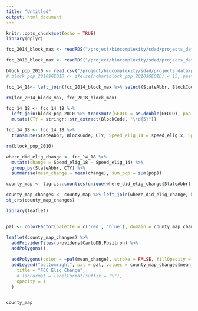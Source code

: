 ```yaml
---
title: "Untitled"
output: html_document
---
```


```r
knitr::opts_chunk$set(echo = TRUE)
library(dplyr)
```



```r
fcc_2014_block_max <- readRDS("/project/biocomplexity/sdad/projects_data/project_data/usda/rural_broadband/fcc_availability/fcc_2014_block_maxspdelig_threshold_total3.RDS")

fcc_2018_block_max <- readRDS("/project/biocomplexity/sdad/projects_data/project_data/usda/rural_broadband/fcc_availability/fcc_2018_block_maxspdelig.RDS")

block_pop_2010 <- read.csv("/project/biocomplexity/sdad/projects_data/project_data/usda/rural_broadband/population_by_census_block_2010.csv")
# block_pop_2010$GEOID <- ifelse(nchar(block_pop_2010$GEOID) < 15, paste0(0, block_pop_2010$GEOID), block_pop_2010$GEOID)

```



```r
fcc_14_18<- left_join(fcc_2014_block_max %>% select(StateAbbr, BlockCode, speed_elig), fcc_2018_block_max %>% select(StateAbbr, BlockCode, speed_elig), by = c("StateAbbr", "BlockCode"))

rm(fcc_2014_block_max, fcc_2018_block_max)

fcc_14_18 <- fcc_14_18 %>%
  left_join(block_pop_2010 %>% transmute(GEOID = as.double(GEOID), pop = value), by = c("BlockCode" = "GEOID")) %>%
  mutate(CTY = stringr::str_extract(BlockCode, "\\d{5}")) 

fcc_14_18 <- fcc_14_18 %>%
  transmute(StateAbbr, BlockCode, CTY, Speed_elig_14 = speed_elig.x, Speed_elig_18 = speed_elig.y, pop)

rm(block_pop_2010)

where_did_elig_change <- fcc_14_18 %>% 
  mutate(change = Speed_elig_18 - Speed_elig_14) %>% 
  group_by(StateAbbr, CTY) %>%
  summarise(mean_change = mean(change), sum_pop = sum(pop)) 

county_map <- tigris::counties(unique(where_did_elig_change$StateAbbr))

county_map_changes <- county_map %>% left_join(where_did_elig_change, by = c("GEOID" = "CTY"))
st_crs(county_map_changes)

library(leaflet)


pal <- colorFactor(palette = c('red', 'blue'), domain = county_map_changes$mean_change)

leaflet(county_map_changes) %>%
  addProviderTiles(providers$CartoDB.Positron) %>% 
  addPolygons()
  
  addPolygons(color = ~pal(mean_change), stroke = FALSE, fillOpacity = 1) %>%
  addLegend("bottomright", pal = pal, values = county_map_changes$mean_change,
    title = "FCC Elig Change",
    # labFormat = labelFormat(suffix = "%"),
    opacity = 1
  )



```

```r
county_map
```



